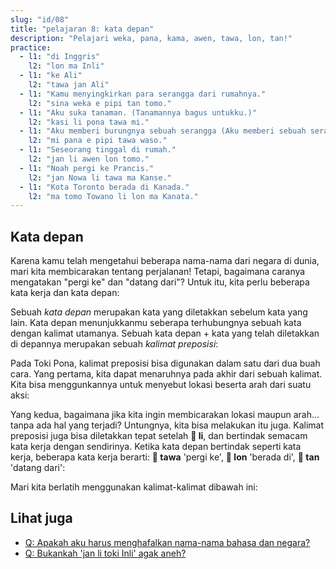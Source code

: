 ---
slug: "id/08"
title: "pelajaran 8: kata depan"
description: "Pelajari weka, pana, kama, awen, tawa, lon, tan!"
practice:
  - l1: "di Inggris"
    l2: "lon ma Inli"
  - l1: "ke Ali"
    l2: "tawa jan Ali"
  - l1: "Kamu menyingkirkan para serangga dari rumahnya."
    l2: "sina weka e pipi tan tomo."
  - l1: "Aku suka tanaman. (Tanamannya bagus untukku.)"
    l2: "kasi li pona tawa mi."
  - l1: "Aku memberi burungnya sebuah serangga (Aku memberi sebuah serangga ke burungnya)."
    l2: "mi pana e pipi tawa waso."
  - l1: "Seseorang tinggal di rumah."
    l2: "jan li awen lon tomo."
  - l1: "Noah pergi ke Prancis."
    l2: "jan Nowa li tawa ma Kanse."
  - l1: "Kota Toronto berada di Kanada."
    l2: "ma tomo Towano li lon ma Kanata."
---


## Kata depan

Karena kamu telah mengetahui beberapa nama-nama dari negara di dunia, mari kita membicarakan tentang perjalanan! Tetapi, bagaimana caranya mengatakan "pergi ke" dan "datang dari"? Untuk itu, kita perlu beberapa kata kerja dan kata depan:

<List>
  <Word sl="weka" m="menghapus, menghilangkan, mengeluarkan; tidak hadir, jauh" />
  <Word sl="pana" m="memberi, menaruh" />
  <Word sl="kama" m="datang, tiba" />
  <Word sl="awen" m="tinggal, menetap, melindungi" />
  <Word sl="tawa" m="ke, terhadap, menuju" />
  <Word sl="lon" m="di, pada" />
  <Word sl="tan" m="dari, disebabkan oleh" />
</List>

Sebuah _kata depan_ merupakan kata yang diletakkan sebelum kata yang lain. Kata depan menunjukkanmu seberapa terhubungnya sebuah kata dengan kalimat utamanya. Sebuah kata depan + kata yang telah diletakkan di depannya merupakan sebuah _kalimat preposisi_:

<List>
  <Word sl="tawa soweli" m="menuju ke hewannya" />
  <Word sl="lon ma" m="di sebuah daratan, berada di negara" />
  <Word sl="tan tomo" m="dari rumahnya" />
</List>

Pada Toki Pona, kalimat preposisi bisa digunakan dalam satu dari dua buah cara. Yang pertama, kita dapat menaruhnya pada akhir dari sebuah kalimat. Kita bisa menggunkannya untuk menyebut lokasi beserta arah dari suatu aksi:

<List>
  <Sentence sl="mi pana e waso tawa kasi." m="Aku menaruh burung ke pohonnya." />
  <Sentence sl="waso li awen lon kasi." m="Burungnya menetap di pohonnya." />
  <Sentence
    sl="sina weka e waso tan kasi."
    m="Kamu mengeluarkan burung dari pohonnya."
  />
</List>

Yang kedua, bagaimana jika kita ingin membicarakan lokasi maupun arah... tanpa ada hal yang terjadi? Untungnya, kita bisa melakukan itu juga. Kalimat preposisi juga bisa diletakkan tepat setelah **󱤧 li**, dan bertindak semacam kata kerja dengan sendirinya. Ketika kata depan bertindak seperti kata kerja, beberapa kata kerja berarti: **󱥩 tawa** 'pergi ke', **󱤬 lon** 'berada di', **󱥧 tan** 'datang dari':

<List>
  <Sentence sl="jan Ema li tawa ma Nijon." m="Emma pergi ke Jepang." />
  <Sentence sl="jan Nina li lon ma Lusi." m="Nina berada di Rusia." />
  <Sentence sl="jan Mili li tan ma Kanse." m="Millie berasal dari Prancis." />
</List>

Mari kita berlatih menggunakan kalimat-kalimat dibawah ini:

<List>
  <Sentence
    sl="mi tawa ma kasi."
    m="Aku pergi ke daratan yang ada tumbuhan.<br />(Bisa jadi hutan, ladang rumput, intinya sesuatu yang rimbun.)"
  />
  <Sentence
    sl="sona li weka tan mi."
    m="Pengetahuan hilang dari ku.<br />(Aku lupa.)"
  />
  <Sentence
    sl="soweli suwi li pona tawa mi."
    m="Hewan yang lucu bagus untukku.<br />(Aku suka hewan lucu.)"
  />
  <Sentence sl="jan Nowa li toki tawa jan Ema." m="Noah berbicara terhadap Emma." />
  <Sentence
    sl="jan li toki Tosi lon ma Tosi."
    m="Orang-orang berbicara Bahasa Jerman di Jerman."
  />
</List>

<Practice exercises={frontmatter.practice} client:load />

## Lihat juga
* [Q: Apakah aku harus menghafalkan nama-nama bahasa dan negara?](id/languages-countries)
* [Q: Bukankah 'jan li toki Inli' agak aneh?](id/named-verbs)